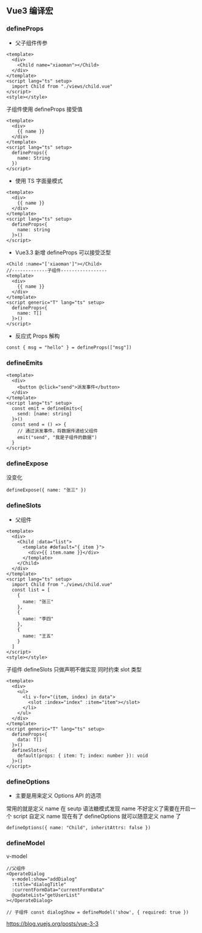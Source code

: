
## <Frontmatter date="2024-02-22" />

## Vue3 编译宏

### defineProps

- 父子组件传参

```vue filename="index.js"
<template>
  <div>
    <Child name="xiaoman"></Child>
  </div>
</template>
<script lang="ts" setup>
  import Child from "./views/child.vue"
</script>
<style></style>
```

子组件使用 defineProps 接受值

```vue
<template>
  <div>
    {{ name }}
  </div>
</template>
<script lang="ts" setup>
  defineProps({
    name: String
  })
</script>
```

- 使用 TS 字面量模式

```vue
<template>
  <div>
    {{ name }}
  </div>
</template>
<script lang="ts" setup>
  defineProps<{
    name: string
  }>()
</script>
```

- Vue3.3 新增 defineProps 可以接受泛型

```vue
<Child :name="['xiaoman']"></Child>
//-------------子组件-----------------
<template>
  <div>
    {{ name }}
  </div>
</template>
<script generic="T" lang="ts" setup>
  defineProps<{
    name: T[]
  }>()
</script>
```

- 反应式 Props 解构

```vue
const { msg = "hello" } = defineProps(["msg"])
```

### defineEmits

```vue
<template>
  <div>
    <button @click="send">派发事件</button>
  </div>
</template>
<script lang="ts" setup>
  const emit = defineEmits<{
    send: [name: string]
  }>()
  const send = () => {
    // 通过派发事件，将数据传递给父组件
    emit("send", "我是子组件的数据")
  }
</script>
```

### defineExpose

没变化

```vue
defineExpose({ name: "张三" })
```

### defineSlots

- 父组件

```vue
<template>
  <div>
    <Child :data="list">
      <template #default="{ item }">
        <div>{{ item.name }}</div>
      </template>
    </Child>
  </div>
</template>
<script lang="ts" setup>
  import Child from "./views/child.vue"
  const list = [
    {
      name: "张三"
    },
    {
      name: "李四"
    },
    {
      name: "王五"
    }
  ]
</script>
<style></style>
```

子组件 defineSlots 只做声明不做实现 同时约束 slot 类型

```vue
<template>
  <div>
    <ul>
      <li v-for="(item, index) in data">
        <slot :index="index" :item="item"></slot>
      </li>
    </ul>
  </div>
</template>
<script generic="T" lang="ts" setup>
  defineProps<{
    data: T[]
  }>()
  defineSlots<{
    default(props: { item: T; index: number }): void
  }>()
</script>
```

### defineOptions

- 主要是用来定义 Options API 的选项

常用的就是定义 name 在 seutp 语法糖模式发现 name 不好定义了需要在开启一个 script 自定义 name 现在有了 defineOptions 就可以随意定义 name 了

```vue
defineOptions({ name: "Child", inheritAttrs: false })
```

### defineModel

v-model

```vue
//父组件
<OperateDialog
  v-model:show="addDialog"
  :title="dialogTitle"
  :currentFormData="currentFormData"
  @updateList="getUserList"
></OperateDialog>

// 子组件 const dialogShow = defineModel('show', { required: true })
```

https://blog.vuejs.org/posts/vue-3-3
